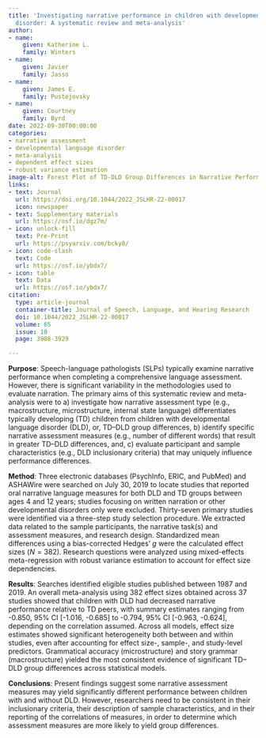 ```yaml
---
title: 'Investigating narrative performance in children with developmental language
  disorder: A systematic review and meta-analysis'
author:
- name:
    given: Katherine L.
    family: Winters
- name:
    given: Javier
    family: Jasso
- name:
    given: James E.
    family: Pustejovsky
- name:
    given: Courtney
    family: Byrd
date: 2022-09-30T00:00:00
categories:
- narrative assessment
- developmental language disorder
- meta-analysis
- dependent effect sizes
- robust variance estimation
image-alt: Forest Plot of TD-DLD Group Differences in Narrative Performance
links:
- text: Journal
  url: https://doi.org/10.1044/2022_JSLHR-22-00017
  icon: newspaper
- text: Supplementary materials
  url: https://osf.io/dgz7m/
- icon: unlock-fill
  text: Pre-Print
  url: https://psyarxiv.com/bcky8/
- icon: code-slash
  text: Code
  url: https://osf.io/ybdx7/
- icon: table
  text: Data
  url: https://osf.io/ybdx7/
citation:
  type: article-journal
  container-title: Journal of Speech, Language, and Hearing Research
  doi: 10.1044/2022_JSLHR-22-00017
  volume: 65
  issue: 10
  page: 3908-3929

---
```


__Purpose__: Speech-language pathologists (SLPs) typically examine narrative performance when completing a comprehensive language assessment. However, there is significant variability in the methodologies used to evaluate narration. The primary aims of this systematic review and meta-analysis were to a) investigate how narrative assessment type (e.g., macrostructure, microstructure, internal state language) differentiates typically developing (TD) children from children with developmental language disorder (DLD), or, TD–DLD group differences, b) identify specific narrative assessment measures (e.g., number of different words) that result in greater TD–DLD differences, and, c) evaluate participant and sample characteristics (e.g., DLD inclusionary criteria) that may uniquely influence performance differences.

__Method__: Three electronic databases (PsychInfo, ERIC, and PubMed) and ASHAWire were searched on July 30, 2019 to locate studies that reported oral narrative language measures for both DLD and TD groups between ages 4 and 12 years; studies focusing on written narration or other developmental disorders only were excluded. Thirty-seven primary studies were identified via a three-step study selection procedure. We extracted data related to the sample participants, the narrative task(s) and assessment measures, and research design. Standardized mean differences using a bias-corrected Hedges’ $g$ were the calculated effect sizes ($N = 382$). Research questions were analyzed using mixed-effects meta-regression with robust variance estimation to account for effect size dependencies.

__Results__: Searches identified eligible studies published between 1987 and 2019. An overall meta-analysis using 382 effect sizes obtained across 37 studies showed that children with DLD had decreased narrative performance relative to TD peers, with summary estimates ranging from -0.850, 95% CI [-1.016, -0.685] to -0.794, 95% CI [-0.963, -0.624], depending on the correlation assumed. Across all models, effect size estimates showed significant heterogeneity both between and within studies, even after accounting for effect size-, sample-, and study-level predictors. Grammatical accuracy (microstructure) and story grammar (macrostructure) yielded the most consistent evidence of significant TD–DLD group differences across statistical models.

__Conclusions__: Present findings suggest some narrative assessment measures may yield significantly different performance between children with and without DLD. However, researchers need to be consistent in their inclusionary criteria, their description of sample characteristics, and in their reporting of the correlations of measures, in order to determine which assessment measures are more likely to yield group differences.

